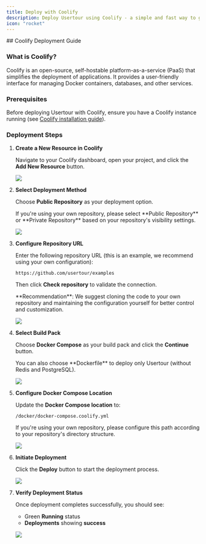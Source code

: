 ```yaml
---
title: Deploy with Coolify
description: Deploy Usertour using Coolify - a simple and fast way to get started
icon: "rocket"
---
```



<DeploymentRecommendations />
## Coolify Deployment Guide

### What is Coolify?

Coolify is an open-source, self-hostable platform-as-a-service (PaaS) that simplifies the deployment of applications. It provides a user-friendly interface for managing Docker containers, databases, and other services.


### Prerequisites

Before deploying Usertour with Coolify, ensure you have a Coolify instance running (see [Coolify installation guide](https://coolify.io/docs/installation)).

### Deployment Steps

1. **Create a New Resource in Coolify**
   
   Navigate to your Coolify dashboard, open your project, and click the **Add New Resource** button.
   
   ![](/images/coolify-01.png)

2. **Select Deployment Method**
   
   Choose **Public Repository** as your deployment option.
   
   <Note>
   If you're using your own repository, please select **Public Repository** or **Private Repository** based on your repository's visibility settings.
   </Note>
   
   ![](/images/coolify-02.png)

3. **Configure Repository URL**
   
   Enter the following repository URL (this is an example, we recommend using your own configuration):
   ```
   https://github.com/usertour/examples
   ```
   
   Then click **Check repository** to validate the connection.
   
   <Note>
   **Recommendation**: We suggest cloning the code to your own repository and maintaining the configuration yourself for better control and customization.
   </Note>
   
   ![](/images/coolify-08.png)

4. **Select Build Pack**
   
   Choose **Docker Compose** as your build pack and click the **Continue** button.
   
   <Note>
   You can also choose **Dockerfile** to deploy only Usertour (without Redis and PostgreSQL).
   </Note>
   
   ![](/images/coolify-09.png)

5. **Configure Docker Compose Location**
   
   Update the **Docker Compose location** to:
   ```
   /docker/docker-compose.coolify.yml
   ```
   
   <Note>
   If you're using your own repository, please configure this path according to your repository's directory structure.
   </Note>
   
   ![](/images/coolify-10.png)

6. **Initiate Deployment**
   
   Click the **Deploy** button to start the deployment process.
   
   ![](/images/coolify-11.png)

7. **Verify Deployment Status**
   
   Once deployment completes successfully, you should see:
   * Green **Running** status
   * **Deployments** showing **success**
   
   ![](/images/coolify-12.png)

<DeploymentNextSteps />

